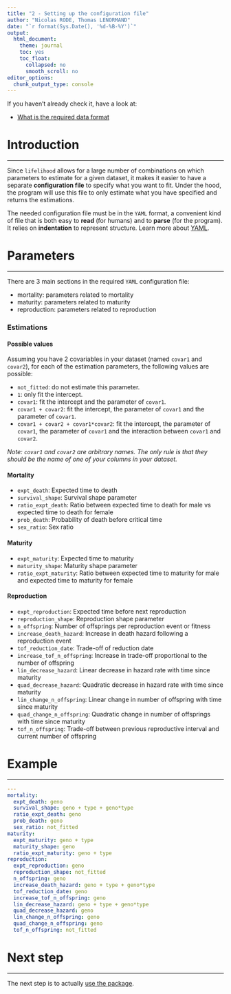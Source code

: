 ```yaml
---
title: "2 - Setting up the configuration file"
author: "Nicolas RODE, Thomas LENORMAND"
date: "`r format(Sys.Date(), '%d-%B-%Y')`"
output: 
  html_document:
    theme: journal
    toc: yes
    toc_float:
      collapsed: no
      smooth_scroll: no
editor_options: 
  chunk_output_type: console
---
```



<div class="topVignette">If you haven't already check it, have a look at:</div>

- [What is the required data format](1-required-data-format.html)

# Introduction
***

Since `lifelihood` allows for a large number of combinations on which parameters to estimate for a given dataset, it makes it easier to have a separate **configuration file** to specify what you want to fit. Under the hood, the program will use this file to only estimate what you have specified and returns the estimations.

The needed configuration file must be in the `YAML` format, a convenient kind of file that is both easy to **read** (for humans) and to **parse** (for the program). It relies on **indentation** to represent structure. Learn more about [YAML](https://en.wikipedia.org/wiki/YAML).


# Parameters
***

There are 3 main sections in the required `YAML` configuration file:

- mortality: parameters related to mortality
- maturity: parameters related to maturity
- reproduction: parameters related to reproduction


### Estimations

#### Possible values

Assuming you have 2 covariables in your dataset (named `covar1` and `covar2`), for each of the estimation parameters, the following values are possible:

- `not_fitted`: do not estimate this parameter.
- `1`: only fit the intercept.
- `covar1`: fit the intercept and the parameter of `covar1`.
- `covar1 + covar2`: fit the intercept, the parameter of `covar1` and the parameter of `covar1`.
- `covar1 + covar2 + covar1*covar2`: fit the intercept, the parameter of `covar1`, the parameter of `covar1` and the interaction between `covar1` and `covar2`.

_Note: `covar1` and `covar2` are arbitrary names. The only rule is that they should be the name of one of your columns in your dataset._

#### Mortality

- `expt_death`: Expected time to death
- `survival_shape`: Survival shape parameter
- `ratio_expt_death`: Ratio between expected time to death for male vs expected time to death for female
- `prob_death`: Probability of death before critical time
- `sex_ratio`: Sex ratio

#### Maturity

- `expt_maturity`: Expected time to maturity
- `maturity_shape`: Maturity shape parameter
- `ratio_expt_maturity`: Ratio between expected time to maturity for male and expected time to maturity for female

#### Reproduction

- `expt_reproduction`: Expected time before next reproduction
- `reproduction_shape`: Reproduction shape parameter
- `n_offspring`: Number of offsprings per reproduction event or fitness
- `increase_death_hazard`: Increase in death hazard following a reproduction event
- `tof_reduction_date`: Trade-off of reduction date
- `increase_tof_n_offspring`: Increase in trade-off proportional to the number of offspring
- `lin_decrease_hazard`: Linear decrease in hazard rate with time since maturity
- `quad_decrease_hazard`: Quadratic decrease in hazard rate with time since maturity
- `lin_change_n_offspring`: Linear change in number of offspring with time since maturity
- `quad_change_n_offspring`: Quadratic change in number of offsprings with time since maturity
- `tof_n_offspring`: Trade-off between previous reproductive interval and current number of offspring




# Example
***

```yaml
---
mortality:
  expt_death: geno
  survival_shape: geno + type + geno*type
  ratio_expt_death: geno
  prob_death: geno
  sex_ratio: not_fitted
maturity:
  expt_maturity: geno + type
  maturity_shape: geno
  ratio_expt_maturity: geno + type
reproduction:
  expt_reproduction: geno
  reproduction_shape: not_fitted
  n_offspring: geno
  increase_death_hazard: geno + type + geno*type
  tof_reduction_date: geno
  increase_tof_n_offspring: geno
  lin_decrease_hazard: geno + type + geno*type
  quad_decrease_hazard: geno
  lin_change_n_offspring: geno
  quad_change_n_offspring: geno
  tof_n_offspring: not_fitted

```

# Next step
***

The next step is to actually [use the package](3-how-to-use-lifelihood.html).